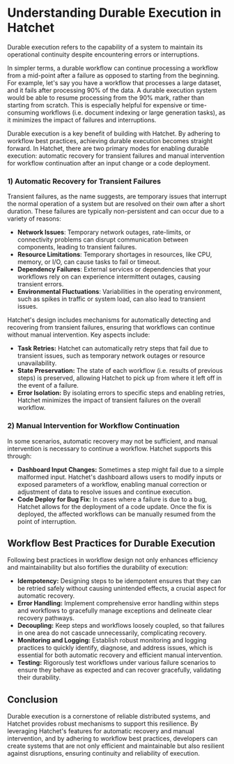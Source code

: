# Understanding Durable Execution in Hatchet

Durable execution refers to the capability of a system to maintain its operational continuity despite encountering errors or interruptions. 

In simpler terms, a durable workflow can continue processing a workflow from a mid-point after a failure as opposed to starting from the beginning. For example, let's say you have a workflow that processes a large dataset, and it fails after processing 90% of the data. A durable execution system would be able to resume processing from the 90% mark, rather than starting from scratch. This is especially helpful for expensive or time-consuming workflows (i.e. document indexing or large generation tasks), as it minimizes the impact of failures and interruptions.

Durable execution is a key benefit of building with Hatchet. By adhering to workflow best practices, achieving durable execution becomes straight forward. In Hatchet, there are two primary modes for enabling durable execution: automatic recovery for transient failures and manual intervention for workflow continuation after an input change or a code deployment.

### 1) Automatic Recovery for Transient Failures

Transient failures, as the name suggests, are temporary issues that interrupt the normal operation of a system but are resolved on their own after a short duration. These failures are typically non-persistent and can occur due to a variety of reasons:

- **Network Issues**: Temporary network outages, rate-limits, or connectivity problems can disrupt communication between components, leading to transient failures.
- **Resource Limitations**: Temporary shortages in resources, like CPU, memory, or I/O, can cause tasks to fail or timeout.
- **Dependency Failures**: External services or dependencies that your workflows rely on can experience intermittent outages, causing transient errors.
- **Environmental Fluctuations**: Variabilities in the operating environment, such as spikes in traffic or system load, can also lead to transient issues.

Hatchet's design includes mechanisms for automatically detecting and recovering from transient failures, ensuring that workflows can continue without manual intervention. Key aspects include:

- **Task Retries:** Hatchet can automatically retry steps that fail due to transient issues, such as temporary network outages or resource unavailability.
- **State Preservation:** The state of each workflow (i.e. results of previous steps) is preserved, allowing Hatchet to pick up from where it left off in the event of a failure.
- **Error Isolation:** By isolating errors to specific steps and enabling retries, Hatchet minimizes the impact of transient failures on the overall workflow.

### 2) Manual Intervention for Workflow Continuation

In some scenarios, automatic recovery may not be sufficient, and manual intervention is necessary to continue a workflow. Hatchet supports this through:

- **Dashboard Input Changes:** Sometimes a step might fail due to a simple malformed input. Hatchet's dashboard allows users to modify inputs or exposed parameters of a workflow, enabling manual correction or adjustment of data to resolve issues and continue execution.
- **Code Deploy for Bug Fix:** In cases where a failure is due to a bug, Hatchet allows for the deployment of a code update. Once the fix is deployed, the affected workflows can be manually resumed from the point of interruption.

## Workflow Best Practices for Durable Execution

Following best practices in workflow design not only enhances efficiency and maintainability but also fortifies the durability of execution:

- **Idempotency:** Designing steps to be idempotent ensures that they can be retried safely without causing unintended effects, a crucial aspect for automatic recovery.
- **Error Handling:** Implement comprehensive error handling within steps and workflows to gracefully manage exceptions and delineate clear recovery pathways.
- **Decoupling:** Keep steps and workflows loosely coupled, so that failures in one area do not cascade unnecessarily, complicating recovery.
- **Monitoring and Logging:** Establish robust monitoring and logging practices to quickly identify, diagnose, and address issues, which is essential for both automatic recovery and efficient manual intervention.
- **Testing:** Rigorously test workflows under various failure scenarios to ensure they behave as expected and can recover gracefully, validating their durability.

## Conclusion

Durable execution is a cornerstone of reliable distributed systems, and Hatchet provides robust mechanisms to support this resilience. By leveraging Hatchet's features for automatic recovery and manual intervention, and by adhering to workflow best practices, developers can create systems that are not only efficient and maintainable but also resilient against disruptions, ensuring continuity and reliability of execution.